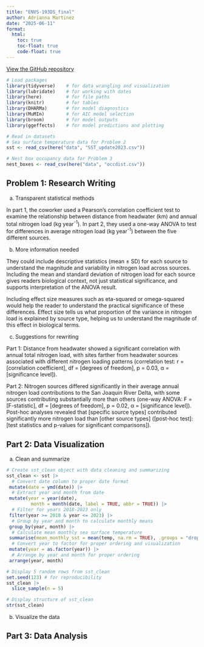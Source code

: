 ```yaml
---
title: "ENVS-193DS_final"
author: Adrianna Martinez
date: "2025-06-11"
format:
  html:
    toc: true
    toc-float: true
    code-float: true
---
```


[View the GitHub repository](https://github.com/madrianna03/ENVS-193DS_spring-2025_final.git)

```r
# Load packages
library(tidyverse)    # for data wrangling and visualization
library(lubridate)    # for working with dates
library(here)         # for file paths
library(knitr)        # for tables
library(DHARMa)       # for model diagnostics
library(MuMIn)        # for AIC model selection
library(broom)        # for model outputs
library(ggeffects)    # for model predictions and plotting

# Read in datasets
# Sea surface temperature data for Problem 2
sst <- read_csv(here("data", "SST_update2023.csv"))

# Nest box occupancy data for Problem 3
nest_boxes <- read_csv(here("data", "occdist.csv"))

```

## Problem 1: Research Writing

a.  Transparent statistical methods

In part 1, the coworker used a Pearson's correlation coefficient test to examine the relationship between distance from headwater (km) and annual total nitrogen load (kg year^-1^). In part 2, they used a one-way ANOVA to test for differences in average nitrogen load (kg year^-1^) between the five different sources.

b. More information needed

They could include descriptive statistics (mean ± SD) for each source to understand the magnitude and variability in nitrogen load across sources. Including the mean and standard deviation of nitrogen load for each source gives readers biological context, not just statistical significance, and supports interpretation of the ANOVA result.

Including effect size measures such as eta-squared or omega-squared would help the reader to understand the practical significance of these differences. Effect size tells us what proportion of the variance in nitrogen load is explained by source type, helping us to understand the magnitude of this effect in biological terms. 

c. Suggestions for rewriting

Part 1: Distance from headwater showed a significant correlation with annual total nitrogen load, with sites farther from headwater sources associated with different nitrogen loading patterns (correlation test: r = [correlation coefficient], df = [degrees of freedom], p = 0.03, α = [significance level]).

Part 2: Nitrogen sources differed significantly in their average annual nitrogen load contributions to the San Joaquin River Delta, with some sources contributing substantially more than others (one-way ANOVA: F = [F-statistic], df = [degrees of freedom], p = 0.02, α = [significance level]). Post-hoc analyses revealed that [specific source types] contributed significantly more nitrogen load than [other source types] ([post-hoc test]: [test statistics and p-values for significant comparisons]).

## Part 2: Data Visualization

a. Clean and summarize

```r
# Create sst_clean object with data cleaning and summarizing
sst_clean <- sst |> 
  # Convert date column to proper date format
 mutate(date = ymd(date)) |> 
  # Extract year and month from date
 mutate(year = year(date),
         month = month(date, label = TRUE, abbr = TRUE)) |> 
  # Filter for years 2018-2023 only
 filter(year >= 2018 & year <= 2023) |> 
  # Group by year and month to calculate monthly means
 group_by(year, month) |> 
  # Calculate mean monthly sea surface temperature
 summarise(mean_monthly_sst = mean(temp, na.rm = TRUE), .groups = "drop") |> 
  # Convert year to factor for proper ordering and visualization
 mutate(year = as.factor(year)) |> 
  # Arrange by year and month for proper ordering
 arrange(year, month)

# Display 5 random rows from sst_clean
set.seed(123) # for reproducibility
sst_clean |> 
  slice_sample(n = 5)

# Display structure of sst_clean
str(sst_clean)

```

b. Visualize the data



## Part 3: Data Analysis
